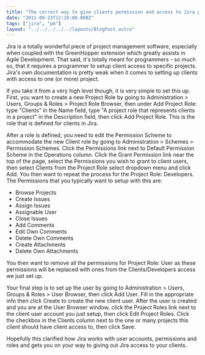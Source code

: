 ```yaml
---
title: "The correct way to give clients permission and access to Jira projects"
date: "2011-09-23T12:28:00.000Z"
tags: ["jira", "pm"]
layout: "../../../../../layouts/BlogPost.astro"
---
```



Jira is a totally wonderful piece of project management software, especially when coupled with the GreenHopper extension which greatly assists in Agile Development. That said, it's totally meant for programmers - so much so, that it requires a programmer to setup client access to specific projects. Jira's own documentation is pretty weak when it comes to setting up clients with access to one (or more) project.

If you take it from a very high level though, it is very simple to set this up. First, you want to create a new Project Role by going to Administration > Users, Groups & Roles > Project Role Browser, then under Add Project Role: type "Clients" in the Name field, type "A project role that represents clients in a project" in the Description field, then click Add Project Role. This is the role that is defined for clients in Jira.

After a role is defined, you need to edit the Permission Scheme to accommodate the new Client role by going to Administration > Schemes > Permission Schemes. Click the Permissions link next to Default Permission Scheme in the Operations column. Click the Grant Permission link near the top of the page, select the Permissions you wish to grant to client users, then select Clients from the Project Role select dropdown menu and click Add. You then want to repeat the process for the Project Role: Developers. The Permissions that you typically want to setup with this are:

- Browse Projects
- Create Issues
- Assign Issues
- Assignable User
- Close Issues
- Add Comments
- Edit Own Comments
- Delete Own Comments
- Create Attachments
- Delete Own Attachments

You then want to remove all the permissions for Project Role: User as these permissions will be replaced with ones from the Clients/Developers access we just set up.

Your final step is to set up the user by going to Administration > Users, Groups & Roles > User Browser, then click Add User. Fill in the appropriate info then click Create to create the new client user. After the user is created and you are at the User Browser window, click the Project Roles link next to the client user account you just setup, then click Edit Project Roles. Click the checkbox in the Clients column next to the one or many projects this client should have client access to, then click Save.

Hopefully this clarified how Jira works with user accounts, permissions and roles and gets you on your way to giving out Jira access to your clients.
